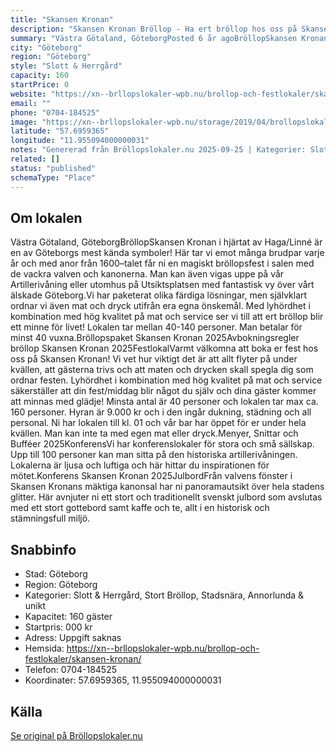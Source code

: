 ```yaml
---
title: "Skansen Kronan"
description: "Skansen Kronan Bröllop - Ha ert bröllop hos oss på Skansen Kronan. Se vår fina Bröllopslokal. Skicka gärna en förfrågan så hjälper vi Er!"
summary: "Västra Götaland, GöteborgPosted 6 år agoBröllopSkansen Kronan i hjärtat av Haga/Linné är en av Göteborgs mest kända symboler! Här tar vi emot många brudpar varje år och med anor från 1600–talet får…"
city: "Göteborg"
region: "Göteborg"
style: "Slott & Herrgård"
capacity: 160
startPrice: 0
website: "https://xn--brllopslokaler-wpb.nu/brollop-och-festlokaler/skansen-kronan/"
email: ""
phone: "0704-184525"
image: "https://xn--brllopslokaler-wpb.nu/storage/2019/04/brollopslokal-goteborg-skansens-krona-brollop-festlokal-2.webp"
latitude: "57.6959365"
longitude: "11.955094000000031"
notes: "Genererad från Bröllopslokaler.nu 2025-09-25 | Kategorier: Slott & Herrgård, Stort Bröllop, Stadsnära, Annorlunda & unikt"
related: []
status: "published"
schemaType: "Place"
---
```


## Om lokalen

Västra Götaland, GöteborgBröllopSkansen Kronan i hjärtat av Haga/Linné är en av Göteborgs mest kända symboler! Här tar vi emot många brudpar varje år och med anor från 1600–talet får ni en magiskt bröllopsfest i salen med de vackra valven och kanonerna. Man kan även vigas uppe på vår Artillerivåning eller utomhus på Utsiktsplatsen med fantastisk vy över vårt älskade Göteborg.Vi har paketerat olika färdiga lösningar, men självklart ordnar vi även mat och dryck utifrån era egna önskemål. Med lyhördhet i kombination med hög kvalitet på mat och service ser vi till att ert bröllop blir ett minne för livet! Lokalen tar mellan 40-140 personer. Man betalar för minst 40 vuxna.Bröllopspaket Skansen Kronan 2025Avbokningsregler bröllop Skansen Kronan 2025FestlokalVarmt välkomna att boka er fest hos oss på Skansen Kronan! Vi vet hur viktigt det är att allt flyter på under kvällen, att gästerna trivs och att maten och drycken skall spegla dig som ordnar festen. Lyhördhet i kombination med hög kvalitet på mat och service säkerställer att din fest/middag blir något du själv och dina gäster kommer att minnas med glädje! Minsta antal är 40 personer och lokalen tar max ca. 160 personer. Hyran är 9.000 kr och i den ingår dukning, städning och all personal. Ni har lokalen till kl. 01 och vår bar har öppet för er under hela kvällen. Man kan inte ta med egen mat eller dryck.Menyer, Snittar och Bufféer 2025KonferensVi har konferenslokaler för stora och små sällskap. Upp till 100 personer kan man sitta på den historiska artillerivåningen. Lokalerna är ljusa och luftiga och här hittar du inspirationen för mötet.Konferens Skansen Kronan 2025JulbordFrån valvens fönster i Skansen Kronans mäktiga kanonsal har ni panoramautsikt över hela stadens glitter. Här avnjuter ni ett stort och traditionellt svenskt julbord som avslutas med ett stort gottebord samt kaffe och te, allt i en historisk och stämningsfull miljö.

## Snabbinfo

- Stad: Göteborg
- Region: Göteborg
- Kategorier: Slott & Herrgård, Stort Bröllop, Stadsnära, Annorlunda & unikt
- Kapacitet: 160 gäster
- Startpris: 000 kr
- Adress: Uppgift saknas
- Hemsida: https://xn--brllopslokaler-wpb.nu/brollop-och-festlokaler/skansen-kronan/
- Telefon: 0704-184525
- Koordinater: 57.6959365, 11.955094000000031

## Källa

[Se original på Bröllopslokaler.nu](https://xn--brllopslokaler-wpb.nu/brollop-och-festlokaler/skansen-kronan/)
